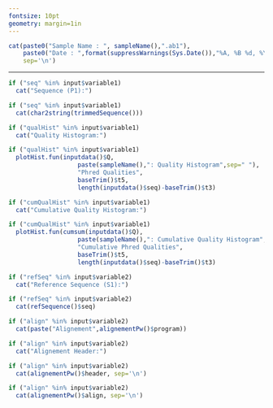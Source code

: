 ---
fontsize: 10pt
geometry: margin=1in
---

```{r echo=FALSE, eval=TRUE, tidy=FALSE,comment=NA, strip.white=FALSE,}

cat(paste0("Sample Name : ", sampleName(),".ab1"),
    paste0("Date : ",format(suppressWarnings(Sys.Date()),"%A, %B %d, %Y")),
    sep='\n')

```

---------------------------

```{r echo=FALSE, eval=TRUE, tidy=FALSE,comment=NA, strip.white=FALSE,size="large",background='#0000FF'}
if ("seq" %in% input$variable1)
  cat("Sequence (P1):")

```


```{r echo=FALSE, eval=TRUE, tidy=FALSE,comment=NA, strip.white=FALSE,}
if ("seq" %in% input$variable1)
  cat(char2string(trimmedSequence()))

```



```{r echo=FALSE, eval=TRUE, tidy=FALSE,comment=NA, strip.white=FALSE,size="large",background='#0000FF'}
if ("qualHist" %in% input$variable1)
  cat("Quality Histogram:")

```

```{r echo=FALSE, eval=TRUE,fig.width=11, fig.height=5.5}

if ("qualHist" %in% input$variable1)
  plotHist.fun(inputdata()$Q,
                   paste(sampleName(),": Quality Histogram",sep=" "),
                   "Phred Qualities",
                   baseTrim()$t5,
                   length(inputdata()$seq)-baseTrim()$t3)


```



```{r echo=FALSE, eval=TRUE, tidy=FALSE,comment=NA, strip.white=FALSE,size="large",background='#0000FF'}
if ("cumQualHist" %in% input$variable1)
  cat("Cumulative Quality Histogram:")

```

```{r echo=FALSE, eval=TRUE,fig.width=11, fig.height=5.5}

if ("cumQualHist" %in% input$variable1)
  plotHist.fun(cumsum(inputdata()$Q),
                   paste(sampleName(),": Cumulative Quality Histogram",sep=" "),
                   "Cumulative Phred Qualities",
                   baseTrim()$t5,
                   length(inputdata()$seq)-baseTrim()$t3)


```



```{r echo=FALSE, eval=TRUE, tidy=FALSE,comment=NA, strip.white=FALSE,size="large",background='#0000FF'}
if ("refSeq" %in% input$variable2)
  cat("Reference Sequence (S1):")

```

```{r echo=FALSE, eval=TRUE, tidy=FALSE,comment=NA, strip.white=FALSE,}
if ("refSeq" %in% input$variable2)
  cat(refSequence()$seq)

```



```{r echo=FALSE, eval=TRUE, tidy=FALSE,comment=NA, strip.white=FALSE,size="large",background='#0000FF'}
if ("align" %in% input$variable2)
  cat(paste("Alignement",alignementPw()$program))

```


```{r echo=FALSE, eval=TRUE, tidy=FALSE,comment=NA, strip.white=FALSE,size="large",background='#0000FF'}
if ("align" %in% input$variable2)
  cat("Alignement Header:")

```

```{r echo=FALSE, eval=TRUE, tidy=FALSE,comment=NA, strip.white=FALSE,}
if ("align" %in% input$variable2)
  cat(alignementPw()$header, sep='\n')

```



```{r echo=FALSE, eval=TRUE, tidy=FALSE,comment=NA, strip.white=FALSE,}
if ("align" %in% input$variable2)
  cat(alignementPw()$align, sep='\n')

```